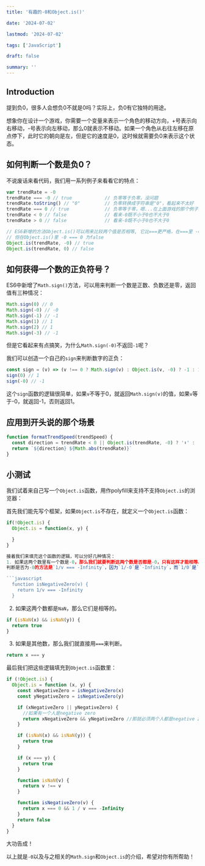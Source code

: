 ```yaml
---
title: '有趣的-0和Object.is()'

date: '2024-07-02'

lastmod: '2024-07-02'

tags: ['JavaScript']

draft: false

summary: ''
---
```


## Introduction

提到负0，很多人会想负0不就是0吗？实际上，负0有它独特的用途。

想象你在设计一个游戏，你需要一个变量来表示一个角色的移动方向，+号表示向右移动，-号表示向左移动，那么0就表示不移动。如果一个角色从右往左移在原点停下，此时它的朝向是左，但是它的速度是0，这时候就需要负0来表示这个状态。

## 如何判断一个数是负0？

不说废话来看代码，我们用一系列例子来看看它的特点：

```javascript
var trendRate = -0
trendRate === -0 // true            // 负零等于负零，没问题
trendRate.toString() // "0"         // 负零转换成字符串是"0"，看起来不太好
trendRate === 0 // true             // 负零等于零，嗯...在上面游戏的那个例子里，不太对
trendRate < 0 // false              // 看来-0既不小于0也不大于0
trendRate > 0 // false              // 看来-0既不小于0也不大于0

// ES6新增的方法Object.is()可以用来比较两个值是否相等, 它比===更严格，在===里 -0 === 0 为true
// 但在Object.is()里 -0 === 0 为false
Object.is(trendRate, -0) // true
Object.is(trendRate, 0) // false
```

## 如何获得一个数的正负符号？

ES6中新增了`Math.sign()`方法，可以用来判断一个数是正数、负数还是零，返回值有三种情况：

```javascript
Math.sign(0) // 0
Math.sign(-0) // -0
Math.sign(-1) // -1
Math.sign(1) // 1
Math.sign(2) // 1
Math.sign(-3) // -1
```

但是它看起来有点搞笑，为什么`Math.sign(-0)`不返回`-1`呢？

我们可以创造一个自己的`sign`来判断数字的正负：

```javascript
const sign = (v) => (v !== 0 ? Math.sign(v) : Object.is(v, -0) ? -1 : 1)
sign(0) // 1
sign(-0) // -1
```

这个`sign`函数的逻辑很简单，如果`v`不等于0，就返回`Math.sign(v)`的值，如果`v`等于-0，就返回-1，否则返回1。

## 应用到开头说的那个场景

```javascript
function formatTrendSpeed(trendSpeed) {
  const direction = trendRate < 0 || Object.is(trendRate, -0) ? '⬇️' : '⬆️'
  return `${direction} ${Math.abs(trendRate)}`
}
```

## 小测试

我们试着来自己写一个`Object.is`函数，用作polyfill来支持不支持`Object.is`的浏览器：

首先我们能先写个框架，如果`Object.is`不存在，就定义一个`Object.is`函数：

````javascript
if(!Object.is) {
  Object.is = function(x, y) {

  }
}

接着我们来填充这个函数的逻辑，可以分好几种情况：
1. 如果这两个数里有一个数是-0，那么我们就要判断这两个数是否都是-0，只有这样才能相等。
判断是否为-0的方法是`1/v === -Infinity`，因为`1/-0`是`-Infinity`，而`1/0`是`Infinity`，所以可以用这个方法来判断。

```javascript
  function isNegativeZero(v) {
    return 1/v === -Infinity
  }
````

2. 如果这两个数都是`NaN`，那么它们是相等的。

```javascript
if (isNaN(x) && isNaN(y)) {
  return true
}
```

3. 如果是其他数，那么我们就直接用`===`来判断。

```javascript
return x === y
```

最后我们把这些逻辑填充到`Object.is`函数里：

```javascript
if (!Object.is) {
  Object.is = function (x, y) {
    const xNegativeZero = isNegativeZero(x)
    const yNegativeZero = isNegativeZero(y)

    if (xNegativeZero || yNegativeZero) {
      //如果有一个人是negative zero
      return xNegativeZero && yNegativeZero //那就必须两个人都是negative zero才能返回true
    }

    if (isNaN(x) && isNaN(y)) {
      return true
    }

    if (x === y) {
      return true
    }

    function isNaN(v) {
      return v !== v
    }

    function isNegativeZero(v) {
      return x === 0 && 1 / v === -Infinity
    }
    return false
  }
}
```

大功告成！

以上就是`-0`以及与之相关的`Math.sign`和`Object.is`的介绍，希望对你有所帮助！
